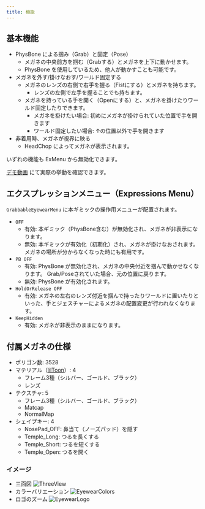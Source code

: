 ```yaml
---
title: 機能
---
```



## 基本機能

- PhysBone による掴み（Grab）と固定（Pose）
  - メガネの中央前方を掴む（Grabする）とメガネを上下に動かせます。
  - PhysBone を使用しているため、他人が動かすことも可能です。
- メガネを外す/掛けなおす/ワールド固定する
  - メガネのレンズの右側で右手を握る（Fistにする）とメガネを持ちます。
    - レンズの左側で左手を握ることでも持ちます。
  - メガネを持っている手を開く（Openにする）と、メガネを掛けたりワールド固定したりできます。
    - メガネを掛けたい場合: 初めにメガネが掛けられていた位置で手を開きます
    - ワールド固定したい場合: ↑の位置以外で手を開きます
- 非着用時、メガネが視界に映る
  - HeadChop によってメガネが表示されます。

いずれの機能も ExMenu から無効化できます。

[デモ動画](https://youtu.be/UwoYmtyJvME) にて実際の挙動を確認できます。
<YouTube id="UwoYmtyJvME" />



## エクスプレッションメニュー（Expressions Menu）

`GrabbableEyewearMenu` に本ギミックの操作用メニューが配置されます。

- `OFF`
  - 有効: 本ギミック（PhysBone含む）が無効化され、メガネが非表示になります。
  - 無効: 本ギミックが有効化（初期化）され、メガネが掛けなおされます。メガネの場所が分からなくなった時にも有用です。
- `PB OFF`
  - 有効: PhysBone が無効化され、メガネの中央付近を掴んで動かせなくなります。
      Grab/Poseされていた場合、元の位置に戻ります。
  - 無効: PhysBone が有効化されます。
- `HoldOrRelease OFF`
  - 有効: メガネの左右のレンズ付近を掴んで持ったりワールドに置いたりといった、手とジェスチャーによるメガネの配置変更が行われなくなります。
- `KeepHidden`
  - 有効: メガネが非表示のままになります。

## 付属メガネの仕様

- ポリゴン数: 3528
- マテリアル（[lilToon](https://lilxyzw.github.io/lilToon/)）: 4
  - フレーム3種（シルバー、ゴールド、ブラック）
  - レンズ
- テクスチャ: 5
  - フレーム3種（シルバー、ゴールド、ブラック）
  - Matcap
  - NormalMap
- シェイプキー: 4
  - NosePad_OFF: 鼻当て（ノーズパッド）を隠す
  - Temple_Long: つるを長くする
  - Temple_Short: つるを短くする
  - Temple_Open: つるを開く

### イメージ

- 三面図
![ThreeView](../../assets/EyewearThreeView.png)
- カラーバリエーション
![EyewearColors](../../assets/EyewearColors.png)
- ロゴのズーム
![EyewearLogo](../../assets/EyewearLogo.png)
